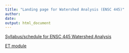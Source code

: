 ```yaml
---
title: "Landing page for Watershed Analysis (ENSC 445)"
author: 
date: 
output: html_document
---
```


[Syllabus/schedule for ENSC 445 Watershed Analysis](ENSC_445_Syllabus.html){target="_blank"}

[ET module](et/ET_PM_vs_BC.html){target="_blank"}
